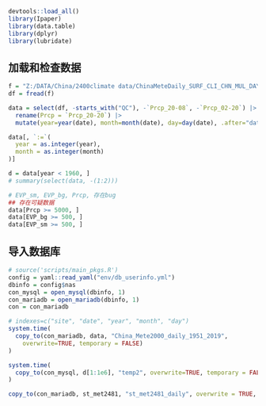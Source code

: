 ```r
devtools::load_all()
library(Ipaper)
library(data.table)
library(dplyr)
library(lubridate)
```

## 加载和检查数据
```r
f = "Z:/DATA/China/2400climate data/ChinaMeteDaily_SURF_CLI_CHN_MUL_DAY_[195101,202003]_processed.csv"
df = fread(f)

data = select(df, -starts_with("QC"), -`Prcp_20-08`, -`Prcp_02-20`) |> 
  rename(Prcp = `Prcp_20-20`) |> 
  mutate(year=year(date), month=month(date), day=day(date), .after="date")

data[, `:=`(
  year = as.integer(year),
  month = as.integer(month)
)]

d = data[year < 1960, ]
# summary(select(data, -(1:2)))
```

```r
# EVP_sm, EVP_bg, Prcp, 存在bug
## 存在可疑数据
data[Prcp >= 5000, ]
data[EVP_bg >= 500, ]
data[EVP_sm >= 500, ]
```

## 导入数据库

```r
# source('scripts/main_pkgs.R')
config = yaml::read_yaml("env/db_userinfo.yml")
dbinfo = config$nas
con_mysql = open_mysql(dbinfo, 1)
con_mariadb = open_mariadb(dbinfo, 1)
con = con_mariadb
```

```r
# indexes=c("site", "date", "year", "month", "day")
system.time(
  copy_to(con_mariadb, data, "China_Mete2000_daily_1951_2019", 
    overwrite=TRUE, temporary = FALSE)
)
```

```r
system.time(
  copy_to(con_mysql, d[1:1e6], "temp2", overwrite=TRUE, temporary = FALSE)
)
```

```r
copy_to(con_mariadb, st_met2481, "st_met2481_daily", overwrite = TRUE, temporary = FALSE)
```
